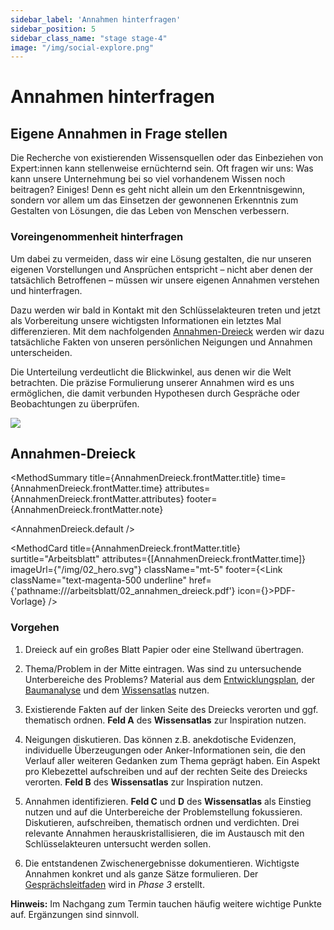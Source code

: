 ```yaml
---
sidebar_label: 'Annahmen hinterfragen'
sidebar_position: 5
sidebar_class_name: "stage stage-4"
image: "/img/social-explore.png"
---
```



# Annahmen hinterfragen

## Eigene Annahmen in Frage stellen

Die Recherche von existierenden Wissensquellen oder das Einbeziehen von Expert:innen kann stellenweise ernüchternd sein. Oft fragen wir uns: Was kann unsere Unternehmung bei so viel vorhandenem Wissen noch beitragen? Einiges! Denn es geht nicht allein um den Erkenntnisgewinn, sondern vor allem um das Einsetzen der gewonnenen Erkenntnis zum Gestalten von Lösungen, die das Leben von Menschen verbessern.

### Voreingenommenheit hinterfragen

Um dabei zu vermeiden, dass wir eine Lösung gestalten, die nur unseren eigenen Vorstellungen und Ansprüchen entspricht – nicht aber denen der tatsächlich Betroffenen – müssen wir unsere eigenen Annahmen verstehen und hinterfragen.

Dazu werden wir bald in Kontakt mit den Schlüsselakteuren treten und jetzt als Vorbereitung unsere wichtigsten Informationen ein letztes Mal differenzieren. Mit dem nachfolgenden [Annahmen-Dreieck](#annahmen-dreieck) werden wir dazu tatsächliche Fakten von unseren persönlichen Neigungen und Annahmen unterscheiden.

Die Unterteilung verdeutlicht die Blickwinkel, aus denen wir die Welt betrachten. Die präzise Formulierung unserer Annahmen wird es uns ermöglichen, die damit verbunden Hypothesen durch Gespräche oder Beobachtungen zu überprüfen.

<img src="/img/02_eigene_annahmen_in_frage_stellen.svg" className="w-64 mx-auto aspect-square" aria-hidden />

## Annahmen-Dreieck

<MethodSummary
  title={AnnahmenDreieck.frontMatter.title}
  time={AnnahmenDreieck.frontMatter.time}
  attributes={AnnahmenDreieck.frontMatter.attributes}
  footer={AnnahmenDreieck.frontMatter.note}
>
  <AnnahmenDreieck.default />
</MethodSummary>

<MethodCard
  title={AnnahmenDreieck.frontMatter.title}
  surtitle="Arbeitsblatt"
  attributes={[AnnahmenDreieck.frontMatter.time]}
  imageUrl={"/img/02_hero.svg"}
  className="mt-5"
  footer={<Link className="text-magenta-500 underline" href={'pathname:///arbeitsblatt/02_annahmen_dreieck.pdf'} icon={<EditIcon className="w-3 h-3 text-inherit" />}>PDF-Vorlage</Link>}
/>

### Vorgehen

1. Dreieck auf ein großes Blatt Papier oder eine Stellwand übertragen.

2. Thema/Problem in der Mitte eintragen. Was sind zu untersuchende Unterbereiche des Problems? Material aus dem [Entwicklungsplan](/buch/vorbereiten/unternehmung-beginnen#entwicklungsplan), der [Baumanalyse](/buch/erkunden/problemverstaendnis-schaerfen#baumanalyse) und dem [Wissensatlas](/buch/erkunden/blinde-flecken-aufdecken#wissensatlas) nutzen.

3. Existierende Fakten auf der linken Seite des Dreiecks verorten und ggf. thematisch ordnen. **Feld A** des **Wissensatlas** zur Inspiration nutzen.

4. Neigungen diskutieren. Das können z.B. anekdotische Evidenzen, individuelle Überzeugungen oder Anker-Informationen sein, die den Verlauf aller weiteren Gedanken zum Thema geprägt haben. Ein Aspekt pro Klebezettel aufschreiben und auf der rechten Seite des Dreiecks verorten. **Feld B** des **Wissensatlas** zur Inspiration nutzen.

5. Annahmen identifizieren. **Feld C** und **D** des **Wissensatlas** als Einstieg nutzen und auf die Unterbereiche der Problemstellung fokussieren. Diskutieren, aufschreiben, thematisch ordnen und verdichten. Drei relevante Annahmen herauskristallisieren, die im Austausch mit den Schlüsselakteuren untersucht werden sollen.

6. Die entstandenen Zwischenergebnisse dokumentieren. Wichtigste Annahmen konkret und als ganze Sätze formulieren. Der [Gesprächsleitfaden](/buch/erkennen/gespraechsbasis-erstellen#gesprächsleitfaden) wird in _Phase 3_ erstellt.

<Hint>
  <b>Hinweis:</b> Im Nachgang zum Termin tauchen häufig weitere wichtige Punkte auf. Ergänzungen sind sinnvoll.
</Hint>
